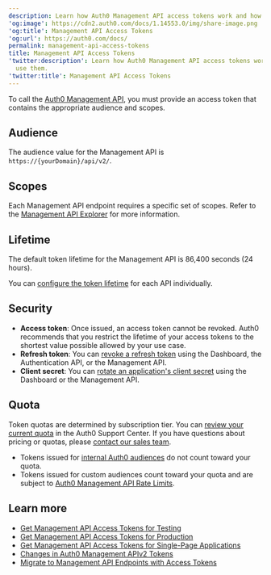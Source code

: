 ```yaml
---
description: Learn how Auth0 Management API access tokens work and how to use them.
'og:image': https://cdn2.auth0.com/docs/1.14553.0/img/share-image.png
'og:title': Management API Access Tokens
'og:url': https://auth0.com/docs/
permalink: management-api-access-tokens
title: Management API Access Tokens
'twitter:description': Learn how Auth0 Management API access tokens work and how to
  use them.
'twitter:title': Management API Access Tokens
---
```

To call the [Auth0 Management API](https://auth0.com/docs/api/management/v2), you must provide an <Tooltip tip="Access Token: Authorization credential, in the form of an opaque string or JWT, used to access an API." cta="View Glossary" href="/docs/glossary?term=access+token">access token</Tooltip> that contains the appropriate <Tooltip tip="Access Token: Authorization credential, in the form of an opaque string or JWT, used to access an API." cta="View Glossary" href="/docs/glossary?term=audience">audience</Tooltip> and scopes.

## Audience

The audience value for the <Tooltip tip="Management API: A product to allow customers to perform administrative tasks." cta="View Glossary" href="/docs/glossary?term=Management+API">Management API</Tooltip> is `https://{yourDomain}/api/v2/`.

## Scopes

Each Management API endpoint requires a specific set of scopes. Refer to the [Management API Explorer](https://auth0.com/docs/api/management/v2/) for more information.

## Lifetime

The default token lifetime for the Management API is 86,400 seconds (24 hours).

You can [configure the token lifetime](/docs/secure/tokens/access-tokens/update-access-token-lifetime) for each API individually.

## Security

* **Access token**: Once issued, an access token cannot be revoked. Auth0 recommends that you restrict the lifetime of your access tokens to the shortest value possible allowed by your use case.
* **<Tooltip tip="Refresh Token: Token used to obtain a renewed Access Token without forcing users to log in again." cta="View Glossary" href="/docs/glossary?term=Refresh+token">Refresh token</Tooltip>**: You can [revoke a refresh token](/docs/secure/tokens/refresh-tokens/revoke-refresh-tokens) using the Dashboard, the Authentication API, or the Management API.
* **<Tooltip tip="Client Secret: Secret used by a client (application) to authenticate with the Authorization Server; it should be known to only the client and the Authorization Server and must be sufficiently random to not be guessable." cta="View Glossary" href="/docs/glossary?term=Client+secret">Client secret</Tooltip>**: You can [rotate an application's client secret](/docs/get-started/applications/rotate-client-secret) using the Dashboard or the Management API.

## Quota

Token quotas are determined by subscription tier. You can [review your current quota](https://support.auth0.com/reports/quota) in the Auth0 Support Center. If you have questions about pricing or quotas, please [contact our sales team](https://auth0.com/contact-us).

* Tokens issued for [internal Auth0 audiences](/docs/secure/tokens/access-tokens/get-access-tokens#control-access-token-audience) do not count toward your quota.
* Tokens issued for custom audiences count toward your quota and are subject to [Auth0 Management API Rate Limits](/docs/troubleshoot/customer-support/operational-policies/rate-limit-policy/management-api-endpoint-rate-limits).

## Learn more

* [Get Management API Access Tokens for Testing](/docs/secure/tokens/access-tokens/management-api-access-tokens/get-management-api-access-tokens-for-testing)
* [Get Management API Access Tokens for Production](/docs/secure/tokens/access-tokens/management-api-access-tokens/get-management-api-access-tokens-for-production)
* [Get Management API Access Tokens for Single-Page Applications](/docs/secure/tokens/access-tokens/management-api-access-tokens/get-management-api-tokens-for-single-page-applications)
* [Changes in Auth0 Management APIv2 Tokens](/docs/secure/tokens/access-tokens/management-api-access-tokens/changes-in-auth0-management-apiv2-tokens)
* [Migrate to Management API Endpoints with Access Tokens](/docs/troubleshoot/product-lifecycle/past-migrations/migrate-to-calling-api-with-access-tokens)